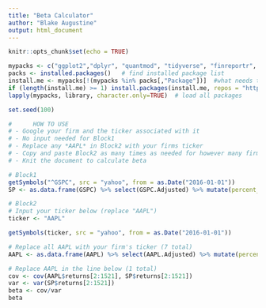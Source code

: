 ---
title: "Beta Calculator"
author: "Blake Augustine"
output: html_document
---

```{r setup, include=FALSE}
knitr::opts_chunk$set(echo = TRUE)
```

```{r packageCheck, include=FALSE}
mypacks <- c("ggplot2","dplyr", "quantmod", "tidyverse", "finreportr", "simfinR", "pkr")  # what packages are needed?
packs <- installed.packages()   # find installed package list
install.me <- mypacks[!(mypacks %in% packs[,"Package"])]  #what needs to be installed?
if (length(install.me) >= 1) install.packages(install.me, repos = "http://cran.us.r-project.org")   # install (if needed)
lapply(mypacks, library, character.only=TRUE)  # load all packages

set.seed(100)
```

```{r, include = FALSE}
#      HOW TO USE
# - Google your firm and the ticker associated with it
# - No input needed for Block1
# - Replace any *AAPL* in Block2 with your firms ticker
# - Copy and paste Block2 as many times as needed for however many firms
# - Knit the document to calculate beta
```

```{r, include = FALSE}
# Block1
getSymbols("^GSPC", src = "yahoo", from = as.Date("2016-01-01"))
SP <- as.data.frame(GSPC) %>% select(GSPC.Adjusted) %>% mutate(percent_change = ((GSPC.Adjusted/lag(GSPC.Adjusted) - 1) * 100)) %>% mutate(returns = (GSPC.Adjusted/lag(GSPC.Adjusted) - 1))
```

```{r, echo = FALSE}
# Block2
# Input your ticker below (replace "AAPL")
ticker <- "AAPL" 

getSymbols(ticker, src = "yahoo", from = as.Date("2016-01-01"))

# Replace all AAPL with your firm's ticker (7 total)
AAPL <- as.data.frame(AAPL) %>% select(AAPL.Adjusted) %>% mutate(percent_change = ((AAPL.Adjusted/lag(AAPL.Adjusted) - 1) * 100)) %>% mutate(returns = (AAPL.Adjusted/lag(AAPL.Adjusted) - 1))

# Replace AAPL in the line below (1 total)
cov <- cov(AAPL$returns[2:1521], SP$returns[2:1521])
var <- var(SP$returns[2:1521])
beta <- cov/var
beta
```












